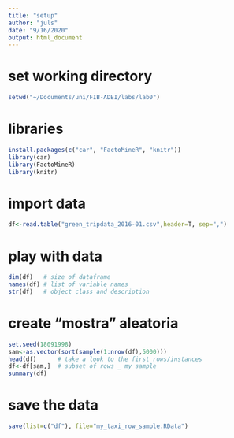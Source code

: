 ```yaml
---
title: "setup"
author: "juls"
date: "9/16/2020"
output: html_document
---
```


# set working directory
```r
setwd("~/Documents/uni/FIB-ADEI/labs/lab0")
```

# libraries
```r
install.packages(c("car", "FactoMineR", "knitr"))
library(car)
library(FactoMineR)
library(knitr)
```

# import data
```r
df<-read.table("green_tripdata_2016-01.csv",header=T, sep=",")
```

# play with data
```r
dim(df)   # size of dataframe 
names(df) # list of variable names
str(df)   # object class and description
```

# create "mostra" aleatoria
```r
set.seed(18091998)
sam<-as.vector(sort(sample(1:nrow(df),5000)))
head(df)      # take a look to the first rows/instances
df<-df[sam,]  # subset of rows _ my sample
summary(df)
```

# save the data
```r
save(list=c("df"), file="my_taxi_row_sample.RData")
```